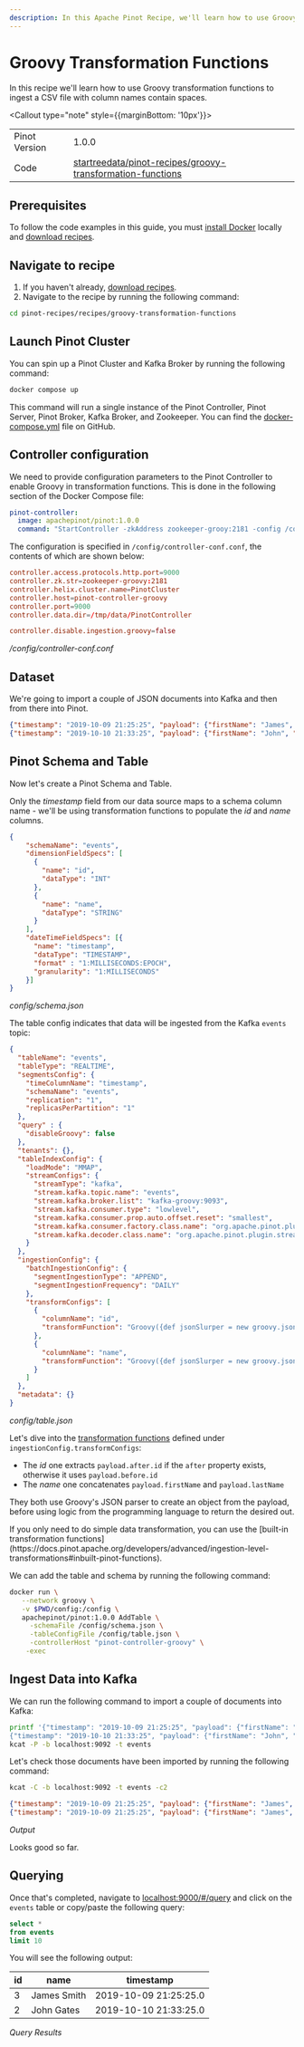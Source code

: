 ```yaml
---
description: In this Apache Pinot Recipe, we'll learn how to use Groovy transformation functions to ingest a CSV file whose column names contain spaces.
---
```


# Groovy Transformation Functions

In this recipe we'll learn how to use Groovy transformation functions to ingest a CSV file with column names contain spaces.

<Callout type="note" style={{marginBottom: '10px'}}>
  <table style={{ border: '1px solid #ccc', borderCollapse: 'collapse', width: '100%' }}>
    <tbody>
      <tr>
        <td style={{ border: '1px solid #ccc', padding: '8px' }}>Pinot Version</td>
        <td style={{ border: '1px solid #ccc', padding: '8px' }}>1.0.0</td>
      </tr>
      <tr>
        <td style={{ border: '1px solid #ccc', padding: '8px' }}>Code</td>
        <td style={{ border: '1px solid #ccc', padding: '8px', backgroundColor: '#f5f5f5' }}>
          <a style={{textDecoration: 'underline'}} target="_blank" href="https://github.com/startreedata/pinot-recipes/tree/main/recipes/groovy-transformation-functions">startreedata/pinot-recipes/groovy-transformation-functions</a>
        </td>
      </tr>
    </tbody>
  </table>
</Callout>

## Prerequisites

To follow the code examples in this guide, you must [install Docker](https://docs.docker.com/get-docker/) locally and [download recipes](/docs/pinot/recipes/#download-recipes).

## Navigate to recipe

1. If you haven't already, [download recipes](/docs/pinot/recipes/#download-recipes).
2. Navigate to the recipe by running the following command:
  ```bash
  cd pinot-recipes/recipes/groovy-transformation-functions
  ```

## Launch Pinot Cluster

You can spin up a Pinot Cluster and Kafka Broker by running the following command:

```bash
docker compose up
```

This command will run a single instance of the Pinot Controller, Pinot Server, Pinot Broker, Kafka Broker, and Zookeeper.
You can find the [docker-compose.yml](https://github.com/startreedata/pinot-recipes/blob/main/recipes/groovy-transformation-functions/docker-compose.yml) file on GitHub.

## Controller configuration

We need to provide configuration parameters to the Pinot Controller to enable Groovy in transformation functions.
This is done in the following section of the Docker Compose file:


```yml
pinot-controller:
  image: apachepinot/pinot:1.0.0
  command: "StartController -zkAddress zookeeper-grooy:2181 -config /config/controller-conf.conf"
```

The configuration is specified in `/config/controller-conf.conf`, the contents of which are shown below:

```conf
controller.access.protocols.http.port=9000
controller.zk.str=zookeeper-groovy:2181
controller.helix.cluster.name=PinotCluster
controller.host=pinot-controller-groovy
controller.port=9000
controller.data.dir=/tmp/data/PinotController

controller.disable.ingestion.groovy=false
```
*/config/controller-conf.conf*

## Dataset

We're going to import a couple of JSON documents into Kafka and then from there into Pinot.

<div class="text-output">

```json
{"timestamp": "2019-10-09 21:25:25", "payload": {"firstName": "James", "lastName": "Smith", "before": {"id": 2}, "after": { "id": 3}}}
{"timestamp": "2019-10-10 21:33:25", "payload": {"firstName": "John", "lastName": "Gates", "before": {"id": 2}}}
```

</div>

## Pinot Schema and Table

Now let's create a Pinot Schema and Table.

Only the _timestamp_ field from our data source maps to a schema column name - we'll be using transformation functions to populate the _id_ and _name_ columns.

```json
{
    "schemaName": "events",
    "dimensionFieldSpecs": [
      {
        "name": "id",
        "dataType": "INT"
      },
      {
        "name": "name",
        "dataType": "STRING"
      }
    ],
    "dateTimeFieldSpecs": [{
      "name": "timestamp",
      "dataType": "TIMESTAMP",
      "format" : "1:MILLISECONDS:EPOCH",
      "granularity": "1:MILLISECONDS"
    }]
}
```
*config/schema.json*

The table config indicates that data will be ingested from the Kafka `events` topic:

```json
{
  "tableName": "events",
  "tableType": "REALTIME",
  "segmentsConfig": {
    "timeColumnName": "timestamp",
    "schemaName": "events",
    "replication": "1",
    "replicasPerPartition": "1"
  },
  "query" : {
    "disableGroovy": false
  },
  "tenants": {},
  "tableIndexConfig": {
    "loadMode": "MMAP",
    "streamConfigs": {
      "streamType": "kafka",
      "stream.kafka.topic.name": "events",
      "stream.kafka.broker.list": "kafka-groovy:9093",
      "stream.kafka.consumer.type": "lowlevel",
      "stream.kafka.consumer.prop.auto.offset.reset": "smallest",
      "stream.kafka.consumer.factory.class.name": "org.apache.pinot.plugin.stream.kafka20.KafkaConsumerFactory",
      "stream.kafka.decoder.class.name": "org.apache.pinot.plugin.stream.kafka.KafkaJSONMessageDecoder"
    }
  },
  "ingestionConfig": {
    "batchIngestionConfig": {
      "segmentIngestionType": "APPEND",
      "segmentIngestionFrequency": "DAILY"
    },
    "transformConfigs": [
      {
        "columnName": "id",
        "transformFunction": "Groovy({def jsonSlurper = new groovy.json.JsonSlurper(); def object = jsonSlurper.parseText(new groovy.json.JsonBuilder(payload).toPrettyString()); def result = object.after == null ? Long.valueOf(object.before.id) : Long.valueOf(object.after.id); return result}, payload)"
      },
      {
        "columnName": "name",
        "transformFunction": "Groovy({def jsonSlurper = new groovy.json.JsonSlurper(); def object = jsonSlurper.parseText(new groovy.json.JsonBuilder(payload).toPrettyString()); return object.firstName + ' ' + object.lastName}, payload)"
      }
    ]
  },
  "metadata": {}
}
```
*config/table.json*

Let's dive into the [transformation functions](https://docs.pinot.apache.org/developers/advanced/ingestion-level-transformations) defined under `ingestionConfig.transformConfigs`:

* The _id_ one extracts `payload.after.id` if the `after` property exists, otherwise it uses `payload.before.id`
* The _name_ one concatenates `payload.firstName` and `payload.lastName`

They both use Groovy's JSON parser to create an object from the payload, before using logic from the programming language to return the desired out.

<Callout>
If you only need to do simple data transformation, you can use the [built-in transformation functions](https://docs.pinot.apache.org/developers/advanced/ingestion-level-transformations#inbuilt-pinot-functions).
</Callout>

We can add the table and schema by running the following command:

```bash
docker run \
   --network groovy \
   -v $PWD/config:/config \
   apachepinot/pinot:1.0.0 AddTable \
     -schemaFile /config/schema.json \
     -tableConfigFile /config/table.json \
     -controllerHost "pinot-controller-groovy" \
    -exec
```


## Ingest Data into Kafka

We can run the following command to import a couple of documents into Kafka:

```bash
printf '{"timestamp": "2019-10-09 21:25:25", "payload": {"firstName": "James", "lastName": "Smith", "before": {"id": 2}, "after": { "id": 3}}}
{"timestamp": "2019-10-10 21:33:25", "payload": {"firstName": "John", "lastName": "Gates", "before": {"id": 2}}}\n' |
kcat -P -b localhost:9092 -t events
```

Let's check those documents have been imported by running the following command:

```bash
kcat -C -b localhost:9092 -t events -c2
```

```json
{"timestamp": "2019-10-09 21:25:25", "payload": {"firstName": "James", "lastName": "Smith", "before": {"id": 2}, "after": { "id": 3}}}
{"timestamp": "2019-10-09 21:25:25", "payload": {"firstName": "James", "lastName": "Smith", "before": {"id": 2}}}
```
*Output*

Looks good so far.

## Querying 

Once that's completed, navigate to [localhost:9000/#/query](http://localhost:9000/#/query) and click on the `events` table or copy/paste the following query:

```sql
select * 
from events 
limit 10
```

You will see the following output:

| id       | name | timestamp |
|----------|-------------|-------------|
|3|	James Smith|	2019-10-09 21:25:25.0|
|2|	John Gates	|2019-10-10 21:33:25.0|

*Query Results*